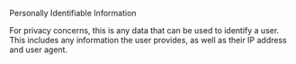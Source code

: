 Personally Identifiable Information

For privacy concerns, this is any data that can be used to identify a user. This includes any information the user provides, as well as their IP address and user agent.

<!--- © Aven LLC and Aven Contributors. Licensed under Creative Commons CC BY-NC-SA 4.0 https://creativecommons.org/licenses/by-nc-sa/4.0/ -->
